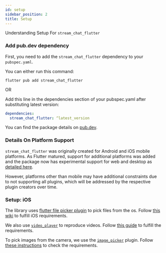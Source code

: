 ```yaml
---
id: setup
sidebar_position: 2
title: Setup
---
```


Understanding Setup For `stream_chat_flutter`

### Add pub.dev dependency

First, you need to add the `stream_chat_flutter` dependency to your `pubspec.yaml`.

You can either run this command:

```shell
flutter pub add stream_chat_flutter
```

OR

Add this line in the dependencies section of your pubspec.yaml after substituting latest version:

```yaml
dependencies:
  stream_chat_flutter: ^latest_version
```

You can find the package details on [pub.dev](https://pub.dev/packages/stream_chat_flutter).

### Details On Platform Support

`stream_chat_flutter` was originally created for Android and iOS mobile platforms. As Flutter matured,
support for additional platforms was added and the package now has experimental support for web and desktop as
[detailed here](https://getstream.io/blog/announcing-experimental-multi-platform-support-for-the-stream-flutter-sdk/).

However, platforms other than mobile may have additional constraints due to not supporting all plugins,
which will be addressed by the respective plugin creators over time.

### Setup: iOS

The library uses [flutter file picker plugin](https://github.com/miguelpruivo/flutter_file_picker) to pick files from the os.
Follow [this wiki](https://github.com/miguelpruivo/flutter_file_picker/wiki/Setup#ios) to fulfill iOS requirements.

We also use [`video_player`](https://pub.dev/packages/video_player) to reproduce videos.
Follow [this guide](https://pub.dev/packages/video_player#installation) to fulfill the requirements.

To pick images from the camera, we use the [`image_picker`](https://pub.dev/packages/image_picker) plugin.
Follow [these instructions](https://pub.dev/packages/image_picker#ios) to check the requirements.
